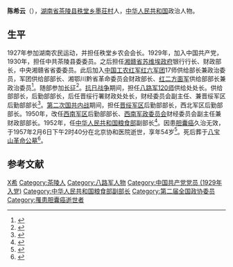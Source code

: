 '''陈希云'''（{{bd|1902年|1月14日|1957年|2月6日|catIdx=C陈}}），[[湖南省|湖南省]][[茶陵县|茶陵县]][[秩堂乡|秩堂乡]][[墨荘村|墨荘村]]人，[[中华人民共和国|中华人民共和国]]政治人物。

== 生平 ==
1927年参加湖南农民运动，并担任秩堂乡农会会长。1929年，加入中国共产党，1930年，担任中共茶陵县委委员。之后担任[[湘赣省|湘赣省]][[苏维埃政府|苏维埃政府]]银行行长、财政部长，中央湘赣省省委委员。此后加入[[中国工农红军|中国工农红军]][[红六军团|红六军团]]17师供给部长兼政治委员，军团供给部部长、湘鄂川黔省革命委员会财政部长、[[红二方面军|红二方面军]]供给部部长兼政治委员<ref>{{cite book|author=贺彪|title=《红二方面军丛湘鄂边到陕北长征纪实》|year=1990年|publisher=华夏出版社|pages=270页}}</ref>。随部参加[[长征|长征]]<ref>{{Cite book|title=晋绥风云人物 党政人物卷|last=王波，李迎选编|first=|publisher=北京：中央文献出版社|year=2007.12|isbn=978-7-5073-2448-8|location=|pages=69-70}}</ref>。[[抗日战争|抗日战争]]期间，担任[[八路军|八路军]][[120师|120师]]供给处处长。供给部部长，后勤部部长，后任晋绥行署财政处处长，财经委员会副主任、兼晋绥军区后勤部部长<ref>{{cite book|author=王福生, 王璠|title=《毛泽东与贺龙》|year=1998年|publisher=北京出版社|isbn=9787200033717|pages=170-171页}}</ref>。[[第二次国共内战|第二次国共内战]]期间，担任[[晋绥军区|晋绥军区]]后勤部部长，西北军区后勤部部长。1950年，改任[[西南军区|西南军区]]后勤部部长、[[西南军政委员会|西南军政委员会]]财经委员会副主任兼财政部部长。1952年，任[[中华人民共和国粮食部|中华人民共和国粮食部]]副部长<ref>{{cite book|author=王健英|title=《中国共产党组织史资料汇编》|year=1995年|publisher=[[中共中央党校出版社|中共中央党校出版社]]|pages=第270页}}</ref>。因患[[胆囊癌|胆囊癌]]久治无效，于1957年2月6日下午2时40分在北京协和医院逝世，享年54岁<ref>{{cite news |title=粮食部副部长 陈希云同志逝世 |work=[[人民日报|人民日报]] |date=1957年2月7日 |page=第4版}}</ref>。死后葬于[[八宝山革命公墓|八宝山革命公墓]]<ref>{{Cite book|title=八宝山革命公墓碑文录|last=张承平|first=|publisher=北京：改革出版社|year=1990.03|isbn=7-80072-032-2|location=|pages=14-15}}</ref>。

==参考文献==
{{reflist}}
{{中国政治人物小作品}}
{{Authority control}}
{{DEFAULTSORT:Chen陈}}
[[Category:陈姓|X希]]
[[Category:茶陵人|Category:茶陵人]]
[[Category:八路军人物|Category:八路军人物]]
[[Category:中国共产党党员_(1929年入党)|Category:中国共产党党员 (1929年入党)]]
[[Category:中华人民共和国粮食部副部长|Category:中华人民共和国粮食部副部长]]
[[Category:第二届全国政协委员|Category:第二届全国政协委员]]
[[Category:罹患胆囊癌逝世者|Category:罹患胆囊癌逝世者]]